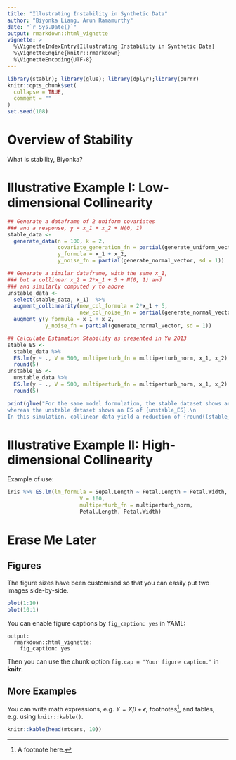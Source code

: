 ```yaml
---
title: "Illustrating Instability in Synthetic Data"
author: "Biyonka Liang, Arun Ramamurthy"
date: "`r Sys.Date()`"
output: rmarkdown::html_vignette
vignette: >
  %\VignetteIndexEntry{Illustrating Instability in Synthetic Data}
  %\VignetteEngine{knitr::rmarkdown}
  %\VignetteEncoding{UTF-8}
---
```


```r
library(stablr); library(glue); library(dplyr);library(purrr)
knitr::opts_chunk$set(
  collapse = TRUE,
  comment = ""
)
set.seed(108)
```

# Overview of Stability

What is stability, Biyonka?

# Illustrative Example I: Low-dimensional Collinearity

```r
## Generate a dataframe of 2 uniform covariates 
### and a response, y = x_1 + x_2 + N(0, 1)
stable_data <- 
  generate_data(n = 100, k = 2, 
                covariate_generation_fn = partial(generate_uniform_vector, bound = 10),
                y_formula = x_1 + x_2,
                y_noise_fn = partial(generate_normal_vector, sd = 1))

## Generate a similar dataframe, with the same x_1, 
### but a collinear x_2 = 2*x_1 + 5 + N(0, 1) and 
### and similarly computed y to above
unstable_data <- 
  select(stable_data, x_1)  %>%
  augment_collinearity(new_col_formula = 2*x_1 + 5, 
                       new_col_noise_fn = partial(generate_normal_vector, sd = 1)) %>%
  augment_y(y_formula = x_1 + x_2,
            y_noise_fn = partial(generate_normal_vector, sd = 1))

## Calculate Estimation Stability as presented in Yu 2013
stable_ES <-
  stable_data %>% 
  ES.lm(y ~ ., V = 500, multiperturb_fn = multiperturb_norm, x_1, x_2) %>% 
  round(5)
unstable_ES <-
  unstable_data %>% 
  ES.lm(y ~ ., V = 500, multiperturb_fn = multiperturb_norm, x_1, x_2) %>% 
  round(5)
```
```r
print(glue("For the same model formulation, the stable dataset shows an Estimation Stability of {stable_ES},\n
whereas the unstable dataset shows an ES of {unstable_ES}.\n
In this simulation, collinear data yield a reduction of {round((stable_ES - unstable_ES)/stable_ES, 4)*100} percent in Estimation Stability. "))
```


# Illustrative Example II: High-dimensional Collinearity

Example of use:

```r
iris %>% ES.lm(lm_formula = Sepal.Length ~ Petal.Length + Petal.Width,
                       V = 100, 
                       multiperturb_fn = multiperturb_norm,
                       Petal.Length, Petal.Width)
```


# Erase Me Later

## Figures

The figure sizes have been customised so that you can easily put two images side-by-side. 

```r
plot(1:10)
plot(10:1)
```

You can enable figure captions by `fig_caption: yes` in YAML:

    output:
      rmarkdown::html_vignette:
        fig_caption: yes

Then you can use the chunk option `fig.cap = "Your figure caption."` in **knitr**.

## More Examples

You can write math expressions, e.g. $Y = X\beta + \epsilon$, footnotes^[A footnote here.], and tables, e.g. using `knitr::kable()`.

```r
knitr::kable(head(mtcars, 10))
```
